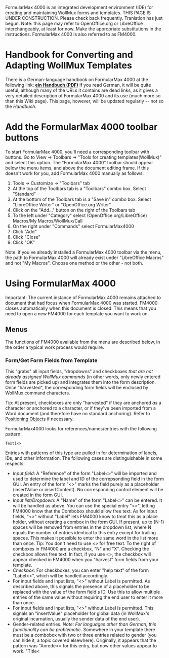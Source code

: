 FormularMax 4000 is an integrated development environment (IDE) for creating and maintaining WollMux forms and templates. THIS PAGE IS UNDER CONSTRUCTION. Please check back frequently. Tranlation has just begun. Note: this page may refer to OpenOffice.org or LibreOffice interchangeably, at least for now. Make the appropriate substitutions in the instructions. FormularMax 4000 is also referred to as FM4000.

= Handbook for Converting and Adapting WollMux Templates =

There is a German-language handbook on FormularMax 4000 at the following link: '''[http://www.wollmux.net/wiki/images/8/8e/FormularMax_Handbuch.pdf ein Handbuch (PDF)]''' If you read German, it will be quite useful, although many of the URLs it contains are dead links, as it gives a very detailed description of FormularMax 4000 and its use (much more so than this Wiki page). This page, however, will be updated regularly -- not so the ''Handbuch''.

= Add the FormularMax 4000 toolbar buttons =
To start FormularMax 4000, you'll need a corresponding toolbar with buttons.  Go to View -> Toolbars -> "Tools for creating templates(WollMux)" and select this option. The "FormularMax 4000" toolbar should appear below the menu items, and above the document editing frame. If this doesn't work for you, add FormularMax 4000 manually as follows:

# Tools -> Customize -> "Toolbars" tab
# At the top of the Toolbars tab is a "Toolbars" combo box. Select "Standard"
# At the bottom of the Toolbars tab is a "Save in" combo box. Select "LibreOffice Writer" or "OpenOffice.org Writer"
# Click on the "Add..." button on the right of the Toolbars tab
# To the left under "Category" select (OpenOffice.org/LibreOffice) Macros/My Macros/WollMux/Call
# On the right under "Commands" select FormularMax4000
# Click "Add"
# Click "Close"
# Click "OK"

Note: if you've already installed a FormularMax 4000 toolbar via the menu, the path to FormularMax 4000 will already exist under "LibreOffice Macros" and not "My Macros". Choose one method or the other - not both. 

= Using FormularMax 4000 =
;Important: The current instance of FormularMax 4000 remains attached to document that had focus when FormularMax 4000 was started.  FM4000 closes automatically when this document is closed. This means that you need to open a new FM4000 for each template you want to work on.

== Menus ==
The functions of FM4000 available from the menu are described below, in the order a typical work process would require.

=== Form/Get Form Fields from Template ===
This "grabs" all input fields, "dropdowns" and checkboxes ''that are not already assigned WollMux commands'' (in other words, only newly entered form fields are picked up) and integrates them into the form description. Once "harvested", the corresponding form fields will be enclosed by WollMux command characters.
;Tip: At present, checkboxes are only "harvested" if they are anchored ''as'' a character or anchored ''to'' a character, or if they've been imported from a Word document (and therefore have no standard anchoring). Refer to [https://help.libreoffice.org/Writer/Positioning_Objects Positioning Objects] if necessary.

FormularMax4000 looks for references/names/entries with the following pattern:
 Text1<<Text2>>
Entries with patterns of this type are pulled in for determination of labels, IDs, and other information. The following cases are distinguishable in some respects:

 
* ''Input field'': A "Reference" of the form "Label<<ID>>" will be imported and used to determine the label and ID of the correpsonding field in the form GUI. An entry of the form "<<ID>>" marks the field purely as a placeholder (insertValue or insertContent). No corresponding control element will be created in the form GUI. 
* ''Input list/Dropdown'': A "Name" of the form "Label<<ID>>" can be entered. It will be handled as above. You can use the special entry "<<Freitext>>", letting FM4000 know that the Combobox should allow free text. As for input fields, "<<ID>>" without "Label" lets FM4000 know to treat this as a place holder, without creating a combox in the form GUI. If present, up to (N-1) spaces will be removed from entries in the dropdown list, where N equals the number of entries identical to this entry except for trailing spaces. This makes it possible to enter the same word in the list more than once. Tip: You don't need to use <<Freitext>> for free text. To the right of comboxes in FM4000 are a checkbox, "N" and "X". Checking the checkbox allows free text. In fact, if you use <<Freitext>>, the checkbox will appear checked in FM4000 when you "harvest" form fields from your template.
* ''Checkbox'': For checkboxes, you can enter "help text" of the form "Label<<ID>>", which will be handled accordingly.
* For input fields and input lists, "<<ID>>" without Label is permitted. As described above, this signals the presence of a placeholder to be replaced with the value of the form field's ID. Use this to allow multiple entries of the same value without requiring the end user to enter it more than once. 
* For input fields and input lists, "<<glob:ID>>" without Label is permitted. This signals an "insertValue" placeholder for global data (in WollMux's original incarnation, usually the sender data of the end user).
* Gender-related entries. ''Note: For languages other than German, this functionality can be problematic.'' Somewhere in your template there must be a combobox with two or three entries related to gender (you can hide it, a topic covered elsewhere). Originally, it appears that the pattern was "Anrede<<Anrede>> for this entry, but now other values appear to work. "Title<<Title>> has been used successfully. (Other values may work fine, but the translator hasn't tested them yet.) It is suggested that you use the following values: Entry No. 1: It appears not to matter what you put, but the first entry is always male. I use "Mr.". Entry No. 2: As with Entry No. 1, but will always be female. I use "Mrs." or "Ms.". Entry No. 3: For this to work, it is suggested that you use the German entry "Damen und Herren". I don't know why, but it doesn't work with "Mr. and Mrs.", for example.  For input lists/dropdowns, the entry form "<<gender:ID>>" is permitted. This creates a pure placeholder provided with a Gender function designator ("TRAFO"). Depending on the form field id, the TRAFO will insert one of the values from the dropdown: If the dropdown has only 2 entries, a third case will insert the field ID unchanged. If present, 1 to 2 spaces at the end of the entry will be removed. This makes it possible to enter the same word in the list more than once. This topic is covered in much greater detail in the ''Handbuch''.

=== Form/Set Title Of Form ===
Here you can change the window title of the form's GUI.

=== Formular/Druckfunktionen setzen ===
In der erscheinenden Maske können eine oder mehrere Druckfunktionen aus einer DropDown-Liste ausgewählt und für dieses Dokument gesetzt werden. In der DropDown-Liste werden alle Druckfunktionen angezeigt, die im globalen [[Konfigurationsdatei_wollmux.conf#Druckfunktionen|Druckfunktionen-Abschnitt]] der WollMux-Konfiguration konfiguriert sind. Von den mit dem WollMux und der Standardkonfiguration ausgelieferten Funktionen, können nur die folgenden hier sinnvoll verwendet werden:

* '''SeriendruckMitAuswahl''': Diese Funktion kann verwendet werden, um dem Benutzer eine Auswahl von vorher festgelegten Adressen zu präsentieren (z.B. Krankenkassen) und für jede vom Benutzer selektierte eine Ausfertigung zu drucken. Zusätzlich zum Setzen dieser Funktion muss die Vorlage mit einer OpenOffice-Datenquelle verbunden werden (über den Menüpunkt ''Bearbeiten/Datenbank austauschen...''). Beim Drucken präsentiert diese Funktion dem Benutzer eine Auswahlliste in der er die Datensätze wählen kann, für die eine Ausfertigung gedruckt werden soll. Angezeigt wird in dieser Liste für jeden Datensatz der Inhalt der Spalte "WollMuxDescription". Ist eine Spalte "WollMuxSelected" vorhanden und enthält "1", "ja" oder "true", so ist der entsprechende Datensatz in der Auswahlliste bereits vorselektiert.
* '''SeriendruckOhneAuswahl''': Druckt für jeden Datensatz der über den Menüpunkt ''Bearbeiten/Datenbank austauschen...'' gewählten Datenquelle eine Ausfertigung, ohne Benutzerrückfrage. Kann verwendet werden, wenn immer für eine vorher bekannte Liste von Empfängern mehrere Ausfertigungen gedruckt werden sollen.

;Achtung: Die folgenden Druckfunktionen lassen sich '''nicht''' sinnvoll mit dem FormularMax 4000 verwenden. Wenn Sie hier eine dieser Druckfunktionen setzen, so wird es nicht das tun, was sie vielleicht erwarten.
:# PDFGesamtdokumentOutput
:# SachleitendeVerfuegung
:# MailMergeNewSetFormValue
:# OOoMailMergeToOdtFile
:# MailMergeNewToEMail
:# Seriendruck
:# PDFGesamtdokument
:# Gesamtdokument
:# MailMergeNewToSingleODT
:# SachleitendeVerfuegungOutput
:# OOoMailMergeToPrinter

=== Formular/Dateiname vorgeben ===
Über diesen Menüpunkte kann der Vorlage eine Logik hinterlegt werden, die den Dateinamen vorschlägt unter dem ein neu aus der Vorlage erzeugtes Dokument abgespeichert werden soll, wenn es bislang noch nicht abgespeichert wurde (was daran zu erkennen ist, dass z.B. "Unbenannt 1" in der Titelzeile angezeigt wird). Dabei kann sich der vorgeschlagene Dateiname aus fest definierten Bestandteilen und aus Inhalten von Formularfeldern zusammen setzen.

Nach Betätigen des Menüpunktes erscheint ein Dialog in dem folgende Einstellungen getroffen werden können:

;Das Feld "Dateiname"
In dieses Feld wird der zu vergebende Dateiname eingetragen, der sich aus Text und Inhalten von Formularfeldern zusammen setzen kann, die über einen Button "ID" eingefügt werden können. Ist die angegebene Datei mit einem absoluten Pfad hinterlegt (wie z.B. /mnt/share/mein_verz/schreiben<UnserZeichen>_<Datum>.odt oder U:\gemeinsameSchreiben\schreiben<UnserZeichen>_<Datum>.odt), so wird dieser Pfad verwendet. Ist die Datei mit einem relativen Pfad hinterlegt (wie z.B. brief<UnserZeichen>.odt), so wird diese Datei relativ zu dem in OpenOffice.org/LibreOffice unter Extras->Optionen/Pfade definierten Arbeitsverzeichnis aufgelöst. Ein evtl. angegebenes aber noch nicht existierendes Verzeichnis wird durch den WollMux nicht angelegt, sondern ignoriert.

Enthält das Feld Dateiname keinen Inhalt, so ist die Funktion zum Vorschlagen eines Dateinamens deaktiviert.

;Das Feld "Nachträgliche Anpassung"
Über dieses Feld kann eine Funktion ausgewählt werden, die den sich aus dem obigen Feld "Dateiname" ergebenen Dateinamen nachträglich anpasst. Damit kann z.B. eine in Ihrem Unternehmen gesetzte Dateinamenskonvention umgesetzt werden (wie z.B. das Ersetzen aller Umlaute ä, ö, ü durch ae, oe und ue). In diesem Feld werden alle in Ihrer WollMux-Konfiguration definierten Funktionen zur Auswahl angezeigt, die einen Parameter namens "Filename" erwarten. Eine solche Funktion könnte z.B. wie folgt aussehen:

 # Diese Funktion bring einen Dateinamen in eine garantiert bei der LHM zulässige Form.
 # Dazu werden mehrere Anpassungen vorgenommen:
 #
 # 1) Die Umlautzeichen ö, ä, ü, ß werden durch oe, ae, ue, ss ersetzt 
 #    (in Groß- und Kleinschreibung)
 # 2) alle anderen Zeichen außer a-z, A-Z, 0-9, _ und / werden durch _ ersetzt
 # 3) Der Dateinamensteil ohne Suffix wird nach 236 Zeichen abgeschnitten
 #
 # Die Funktion verarbeitet Dateinamen mit und ohne Suffix.
 Funktionen(
   LHMDateinamensanpassung(
     CAT(
       REPLACE( REPLACE( REPLACE( REPLACE( REPLACE( REPLACE( REPLACE( REPLACE( REPLACE( REPLACE(
         VALUE "Filename"
         "^(.*)\.\w+$" "$1") "ö" "oe") "ä" "ae") "ü" "ue") "Ö" "OE") "Ä" "AE") "Ü" "UE") "ß" "ss") "[^a-zA-Z_0-9\/]", "_") "(.{0,236}).*" "$1") 
       IF(MATCH(VALUE "Filename", "^(.*)(\.\w+)$") 
         THEN(REPLACE( VALUE "Filename", "^(.*)(\.\w+)$", "$2")) 
         ELSE("")
       )
     )
   )
 )
Die Angabe einer Funktion für die nachträgliche Anpassung ist optional.

{|{{prettytable}}
| bgcolor="#FAFAD2" |
Die Funktion Formular/Dateiname vorgeben kann erst verwendet werden, wenn das Formular einen Namen hat. Deshalb muss das Formular erst unter einem beliebigen Namen gespeichert werden und dann die Funktion angewandt werden. Ansonsten kann das Formular nicht mehr als Vorlage gespeichert werden!
|}

=== Bearbeiten/Checkboxen zu ComboBox ===
Viele Formulare verwenden Reihen von Checkboxen in denen genau eine anzukreuzen ist (z.B. <tt>[&nbsp;]&nbsp;Ja&nbsp;[&nbsp;]&nbsp;Nein&nbsp;[&nbsp;]&nbsp;keine&nbsp;Angabe</tt>). Werden solche Checkboxen mit dem FM4000 erfasst, entstehen dadurch WollMux-Formulare die mit Checkboxen (die in der WollMux-FormularGUI immer vertikal angeordnet werden) überladen und nicht vernünftig bedienbar sind. Statt mehrerer Checkboxen sollte in solchen Fällen eine ComboBox verwendet werden, die je nach im Pull-Down-Menü ausgewählten Wert die passende Checkbox im Dokument aktiviert. Dies von Hand umzusetzen ist zwar möglich, aber sehr mühsam. Die Funktion ''Checkboxen zu ComboBox'' erledigt dies automatisch und kann dadurch bei Formularen, die derartige Checkbox-Reihen verwenden, stark zur Verbesserung der Usability beitragen.

Die Funktion wird wie folgt verwendet:
# Checkboxen erfassen
# Alle Checkboxen mit Labels versehen. Die Labels der Checkboxen ergeben später die Einträge des Auswahlmenüs der ComboBox. Da sich diese später nicht mehr so leicht ändern lassen sollte auf diesen Schritt besondere Sorgfalt verwendet werden.
# Die Checkboxen in die richtige Reihenfolge bringen. Die Einträge im Menü der ComboBox entsprechen nachher der Reihenfolge der Checkboxen. Da sich die Reihenfolge der Einträge der ComboBox derzeit nicht einfach ändern lässt, sollte auch dieser Schritt sorgsam überlegt sein.
# Die Checkboxen bei gedrückter Strg-Taste mit der linken Maustaste markieren, so dass alle zu kombinierenden Checkboxen gleichzeitig markiert sind.
# Menüpunkt ''Bearbeiten/Checkboxen zu ComboBox'' aufrufen. Wenn Sie alles richtig gemacht haben, dann werden die Checkboxen gelöscht und durch eine ComboBox ersetzt.

;Technischer Hinweis: Dass je nach Auswahl des Eintrages in der ComboBox die richtige Checkbox aktiviert wird, wird durch TRAFOs auf den Einfügestellen (siehe Reiter ''Einfügungen'' im FM4000) realisiert, die die folgende Form haben:
 MATCH(
   VALUE "ComboBoxWert"
   "<Eintrag in der ComboBox>"
 )
;:Hieraus ist ersichtlich, dass ein nachträgliches Ändern der Werteliste der ComboBox eine Anpassung der entsprechenden TRAFOs auf den Einfügestellen erfordert, da ansonsten die entsprechenden Checkboxen nicht mehr schalten. Der FM4000 versucht, bei Änderungen an der Werteliste die TRAFOs automatisch anzupassen. Dies funktioniert jedoch nur solange, wie zu jedem Zeitpunkt maximal ein Eintrag der Werteliste fehlt oder zuviel ist. D.h. wenn sie einen Eintrag zur Werteliste hinzufügen und dann einen alten Eintrag entfernen, so wird der FM4000 korrekt die entsprechenden TRAFOs, die vorher auf den entfernten Eintrag verwiesen haben so umbiegen, dass sie sich nun auf den neuen Eintrag beziehen. Wenn sie dagegen 2 Einträge zur Werteliste hinzufügen und dann 2 alte Einträge löschen, ist es sehr wahrscheinlich, dass der FM4000 die TRAFOs falsch anpasst. Sollte dies geschehen müssen die TRAFOs manuell angepasst werden.

=== Bearbeiten/Standardelemente einfügen/Empfängerauswahl-Tab ===
Fügt am Anfang der Formularbeschreibung ein Standard-Tab ein zum Ausfüllen des Empfängerfeldes des externen Briefkopfes. Diese Funktion muss ausgeführt werden bei Dokumenten, die mit einem externen Briefkopf versehen sind (d.h. die auf Basis der Mischvorlage externer Briefkopf erstellt werden).
;Hinweis: Seit WollMux-5.10.2 ist das ''Standardelemente einfügen'' Menü konfigurierbar, kann also von den hier vorgestellten Funktionalitäten abweichen.

=== Bearbeiten/Standardelemente einfügen/Abbrechen, <-Zurück, Weiter-> ===
Fügt ganz unten auf dem aktuell sichtbaren Tab die Standardbuttons "Abbrechen", "<-Zurück" und "Weiter->" ein. Dies sind die korrekten Buttons für ein mittleres Tab (d.h. ein Tab dem noch ein Tab vorangeht und eines folgt).
;Hinweis: Seit WollMux-5.10.2 ist das ''Standardelemente einfügen'' Menü konfigurierbar, kann also von den hier vorgestellten Funktionalitäten abweichen.

=== Bearbeiten/Standardelemente einfügen/Abbrechen, <-Zurück, PDF, Drucken ===
Fügt ganz unten auf dem aktuell sichtbaren Tab die Standardbuttons "Abbrechen", "<-Zurück", "PDF" und "Drucken" ein. Dies sind die korrekten Buttons für das letzte Tab. Gibt es nur ein einziges Tab sollte der Button "<-Zurück" gelöscht werden.
;Hinweis: Seit WollMux-5.10.2 ist das ''Standardelemente einfügen'' Menü konfigurierbar, kann also von den hier vorgestellten Funktionalitäten abweichen.

=== Formular/Formularbeschreibung editieren ===
Schaltet um auf eine Texteditor-Ansicht zum manuellen Bearbeiten der Formularbeschreibung. Wird in der Menüleiste dieser Ansicht Datei/Speichern gewählt, so werden die Änderungen übernommen. Wichtig ist dabei zu beachten, dass die Beschreibung dabei neu geparst und in die internen Strukturen übertragen wird, d.h. alles was der FM4000 derzeit nicht versteht (z.B. Kommentare, Sichtbarkeitsregeln,...) geht dabei verloren.

=== Formular/WollMux-Formularmerkmale aus Dokument entfernen ===
Entfernt alle formularspezifischen WollMux-Befehle und Daten aus dem Dokument. Sonstige WollMux-Befehle, die nicht im Zusammenhang mit den WollMux-Formularfunktionen stehen, bleiben davon unberührt.

=== Datei/Speichern ===
Identisch zu Datei/Speichern des Writer-Fensters.

=== Datei/Speichern unter... ===
Identisch zu Datei/Speichern unter... des Writer-Fensters.

=== Datei/Beenden ===
Schließt den FormularMax4000. Das Writer-Dokument bleibt geöffnet.

== Das Ansicht-Menü ==
Über das Menü ''Ansicht'' können Sie diverse Teile des FormularMax 4000 ein- bzw. ausblenden.

=== Ansicht/ID, LABEL, TYPE ===
Blendet im FormularGUI-Reiter die Bedienelemente zum Bearbeiten der Felder ID, LABEL bzw. TYPE ein oder aus.

=== Ansicht/Elementspezifische Felder ===
Manche Formularelemente erlauben neben ID, LABEL und TYPE zusätzliche Angaben. Zum Beispiel kann man bei Elementen des Typs "combobox" die im Pull-Down-Menü auswählbaren Werte festlegen und, ob die ComboBox direkte Eingaben erlauben soll. Bei Elementen des Typs "textarea" dagegen kann man die Anzahl der anzuzeigenden Zeilen spezifizieren. Ist ''Ansicht/Elementspezifische Felder'' angeschaltet, so werden die Bedienelemente für derartige Zusatzangaben eingeblendet.

=== Ansicht/TRAFO, PLAUSI, AUTOFILL, GROUPS ===
Blendet ein Zusatzpanel (die sog. Extra-View) zum Bearbeiten von TRAFOs, PLAUSIs, AUTOFILLs, sowie der GROUPS-Liste und der Sichtbarkeitsfunktionen ein bzw. aus.

=== Ansicht/Funktionstester ===
Öffnet ein weiteres Fenster, in dem WollMux-Funktionen erstellt und getestet werden können.

== Reiter "Formular-GUI" ==
Alle Steuerelemente, die später in der Formular-GUI des Formulars angezeigt werden sollen, werden (evtl. über mehrere Tabs verteilt) in der Steuerelementanzeige auf dem Reiter "Formular-GUI" angezeigt.
* Tabs werden mit einem dicken Rand dargestellt und sind jeweils der erste Eintrag auf ihrem Tab,
* Buttons sind daran zu erkennen, dass sie grau hinterlegt sind und 3D-Ränder haben
* Beim Anklicken eines Steuerelements wird es ausgewählt, was durch eine blaue Umrandung dargestellt wird.
* Mehrfachauswahl sowie das Abwählen von Elementen sind bei gedrückter Strg-Taste möglich.
* Im ersten Textfeld einer Zeile lässt sich die ID, im zweiten das Label des entsprechenden Steuerlements bearbeiten.
* Beim Auswählen einer combobox (Eingabeliste) erscheint rechts neben dem Label ein Eingabefeld, eine Checkbox und zwei Buttons mit "N" und "X".
** In das Eingabefeld kann Text eingegeben werden, der in der Vorlage als Eintrag der Eingabeliste übernommen wird
*** Der eingegebene Text wird mit dem Button "N" übernommen
*** Durch Anklicken des "X" wird der im Eingabefeld ausgewählte Listeneintrag wieder gelöscht
** Wenn die Checkbox aktiv gesetzt ist, kann in der Vorlage zusätzlich zu den Listeneinträgen Freitext eingeben werden. Ist die Checkbox deaktiv, kann nur zwischen den vorgegebenen Einträgen gewählt werden.
* Beim Auswählen einer textarea erscheint ein zusätzliches Eingabefeld, in dem eine Zahl eingegeben werden kann. Diese gibt die Anzahl der darzustellenden Zeilen an. Daneben ist eine Checkbox. Falls diese aktiviert ist, so wird Text am rechten Rand der Textarea umgebrochen (d.h. horizontales Scrollen ist nicht notwendig). Beachten Sie, dass es sich dabei nur um die Darstellung handelt. Zeilenumbrüche werden nie automatisch eingefügt.

=== Buttons ===
Im folgenden werden die Funktionen in der Buttonleiste des Reiters "Formular-GUI" vorgestellt.

==== Hoch ====
Verschiebt die aktuelle ausgewählten Elemente um eins nach oben. Elemente die bereits ganz am Anfang ihres Tabs sind wandern dabei auf das vorhergehende Tab, falls es eines gibt.

==== Runter ====
Wie der Button "Hoch", aber nach unten :-)

==== Löschen ====
Löscht die aktuell ausgewählten Elemente. Durch Auswählen des dick-umrandeten Tab-Elements ist es möglich das entsprechende Tab zu löschen. Dies löscht ''nicht'' die enthaltenen Bedienelemente. Stattdessen werden diese an das Ende des vorhergehenden Tabs angehängt.

==== Neuer Tab ====
Schiebt das markierte Element sowie alle Folgeelemente des aktuellen Tabs auf einen neu erzeugten Tab.

==== Neues Label ====
Fügt vor der markierten Position ein Label ein. Das Label wird in der Formular-GUI auf einer eigenen Zeile angezeigt ohne zugehöriges Eingabefeld. Dies ist nützlich, um kleine Hilfetexte in ein Formular einzubauen oder um Kontext herzustellen für die folgenden Eingabeelemente. Im folgenden Beispiel ist der Text "Der Antrag" ein Label, das den Satzanfang für die folgenden Checkboxen liefert. Labels wie dieses erleichtern das Ausfüllen eines Formulars wesentlich.

 Der Antrag
 [x] wurde geprüft
 [x] ist vollständig
 [x] wurde zu den Akten gelegt

== Reiter "AUTOFILL", "PLAUSI", "TRAFO" und "GROUPS" ==
Um AUTOFILLs, PLAUSIs und TRAFOs zu bearbeiten muss zuerst über ''Ansicht/TRAFO,PLAUSI,AUTOFILL'' die Extra-View aktiviert werden (ein Zusatzpanel an der rechten Seite des FM4000).

Der Reiter AUTOFILL wird in der rechten Hälfte des FM4000-Fensters angezeigt, wenn in der linken der Reiter "Formular-GUI" angezeigt wird und dort ''genau ein'' Eintrag selektiert ist. Wenn das ausgewählte Element weder PLAUSI noch AUTOFILL noch GROUPS gesetzt hat, so muss erst der Button "Aktivieren" in der Extra-View gedrückt werden, um die Reiter PLAUSI, AUTOFILL und GROUPS einzublenden.
Die als AUTOFILL spezifizierte Funktion (falls nicht "<keine>") legt die automatische Vobelegung des Formularfeldes fest.

Der Reiter PLAUSI wird in der rechten Hälfte des FM4000-Fensters angezeigt, wenn in der linken der Reiter "Formular-GUI" angezeigt wird und dort ''genau ein'' Eintrag selektiert ist. Wenn das ausgewählte Element noch weder PLAUSI noch AUTOFILL noch GROUPS gesetzt hat, so muss erst der Button "Aktivieren" in der Extra-View gedrückt werden, um die Reiter PLAUSI, AUTOFILL und GROUPS einzublenden.
Die als PLAUSI spezifizierte Funktion (falls nicht "<keine>") bestimmt eine Prüffunktion, die die Eingabe auf Korrektheit testet.

Der Reiter GROUPS wird in der rechten Hälfte des FM4000-Fensters angezeigt, wenn in der linken der Reiter "Formular-GUI" oder "Bereiche" angezeigt wird und dort ''genau ein'' Eintrag selektiert ist. Wenn das ausgewählte Element noch weder PLAUSI noch AUTOFILL noch GROUPS gesetzt hat, so muss erst der Button "Aktivieren" in der Extra-View gedrückt werden, um die Reiter PLAUSI, AUTOFILL und GROUPS einzublenden.
Auf dem Reiter GROUPS sind alle definierten Sichtbarkeitsgruppen aufgeführt und können durch Anklicken bei gedrückter Ctrl/Strg-Taste dem ausgewählten Formularsteuerelement zugewiesen werden, so dass die Sichtbarkeit des Elements von der entsprechenden Sichtbarkeitsfunktion abhängt.

Der Reiter TRAFO wird in der rechten Hälfte des FM4000-Fensters angezeigt, wenn in der linken der Reiter "Einfügungen" angezeigt wird und dort ''genau ein'' Eintrag selektiert ist. Ist für das ausgewählte Element noch keine TRAFO gesetzt, so muss der Reiter TRAFO erst durch den "Aktivieren" Button in der Trafo-View freigeschaltet werden. Die als TRAFO spezifizierte Funktion (falls nicht "<keine>") gibt an, wie ein einzufügender Wert vor dem Einfügen umgewandelt werden soll. 

Im folgenden sind die Möglichkeiten beschrieben, Funktionen zu spezifizieren.
;TIP: Verwenden Sie die über ''Ansicht/Funktionstester'' aktivierbare GUI, um Ihre Funktionen einzugeben und zu testen.

=== <Wert> ===
Die Auswahl von "<Wert>" in der Funktion-ComboBox erlaubt die Eingabe eines (evtl. mehrzeiligen) Textes mit dem das Feld vorbelegt wird. Handelt es sich bei dem Feld um eine Checkbox, so wird der Text "true" als gesetzt und alles andere als nicht gesetzt interpretiert.

=== <nowiki><Code></nowiki> ===
Die Auswahl von "<nowiki><Code></nowiki>" in der Funktion-ComboBox erlaubt die Direkteingabe einer [[Konfigurationsdatei_wollmux.conf#Funktionen|Funktion]] (ohne umschließenden Funktionsbezeichner). Die Funktion muss vollständig spezifiziert sein und alle Formularfelder auf die Bezug genommen wird müssen mit ihrer korrekten ID referenziert werden. Im folgenden ein Beispiel für eine PLAUSI, die testet, ob das Feld "Nachname" nicht leer ist.
 MATCH(VALUE('Nachname'), ".+")
Zu beachten ist, dass "Nachname" hier wirklich die ID des entsprechenden Eingabefeldes ist. Ist die ID des Eingabefeldes z.B. "nachname" (man beachte die Kleinschreibung), so wird die obige PLAUSI nicht funktionieren.

=== Globale Funktion ===
Der [[Konfigurationsdatei_wollmux.conf#Funktionen|Funktionen-Abschnitt der wollmux.conf]] erlaubt das Angeben von globalen Funktionen. Alle dort angegebenen Funktionen werden vom FM4000 zur Auswahl angeboten. Erwartet eine Funktion Parameter, so können diese in den entsprechenden ComboBoxen gesetzt werden, entweder auf einen festen String oder als Referenz auf ein Formularfeld. Die Auswahl von "[nicht fest verdrahtet]" lässt den entsprechenden Parameter-Wert offen. Je nach Kontext werden offen gelassene Parameter-Werte verschieden behandelt:
* Bei AUTOFILLs sollte nie ein Parameter unbelegt bleiben. Je nach Funktion können unbelegte Parameter zu Fehlern führen.
* Bei TRAFOs werden alle unbelegten Parameter mit dem jeweils zu transformierenden Wert belegt. Deshalb hat eine TRAFO fast immer mindestens einen unbelegten Parameter.
* Bei PLAUSIs werden alle unbelegten Parameter mit dem Wert des Formularfeldes zu dem die PLAUSI gehört belegt. Deshalb hat eine PLAUSI fast immer mindestens einen unbelegten Parameter.

=== Referatsspezifische Plugins ===
Der WollMux erlaubt den Referaten, [[Konfigurationsdatei_wollmux.conf#Einbinden_referatseigener_Plugins.2FCLASSPATH| eigene Plugins]] einzubinden. Es gibt grundsätzlich 2 Möglichkeiten, eine Plugin-Funktion im FormularMax 4000 zu verwenden:
==== Global registrierte Plugin-Funktionen ====
;Achtung: Wird eine global registrierte Plugin-Funktion (siehe Abschnitt weiter oben) für ein Formular verwendet, so muss diese bei jedem Anwender, der die Vorlage verwenden möchte global registriert sein. D.h. es ist ''nicht'' möglich, Funktionen temporär global zu registrieren, damit der Vorlagenersteller diese im FormularMax 4000 verwenden kann, und sie anschließend aus dem globalen ''Funktionen''-Abschnitt zu entfernen. Wenn eine Funktion nicht dauerhaft im globalen ''Funktionen''-Abschnitt erscheinen soll, so muss eine [[FormularMax_4000#Nicht_registrierte_Plugin-Funktionen|nicht registrierte Plugin-Funktion]] verwendet werden.

==== Nicht registrierte Plugin-Funktionen ====
Manchmal ist es nicht erwünscht, Plugin-Funktionen im globalen ''Funktionen''-Abschnitt zu registrieren. Gründe hierfür können zum Beispiel folgende sein:
* Eine Funktion wird nur in einer oder zwei Vorlagen verwendet. Es kann störend sein, wenn solche Funktionen in jeder Funtionsauswahl-Kombobox des FormularMax 4000 angezeigt werden.
* Soll eine Vorlage an ein anderes Referat weitergegeben werden und die Vorlage verwendet eine global registrierte Plugin-Funktion, so muss das empfangende Referat die Plugin-Funktion ebenfalls global registrieren. Dabei sind schwer auflösbare Namenskonflikte möglich und die Funktion erscheint in jedem FormularMax 4000 des empfangenden Referats. Beides ist ungünstig.
In solchen Fällen ist es günstiger, auf das globale registrieren einer Plugin-Funktion zu verzichten. Um diese dennoch verwenden zu können, kann eine Kombination von BIND und EXTERN direkt eingegeben werden. Zu diesem Zweck wird als Funktion "<nowiki><Code></nowiki>" ausgewählt und im Eingabefeld ein Code eingegeben wie z.B. der folgende 
 BIND(
  FUNCTION(
    EXTERN(
      URL "java:de.muenchen.kvr.FormularFunktionen.resturlaub"
      PARAMS("p1", "p2", "p3")
    )
  )
 
  SET(
    "p1"
    VALUE "urlaubsanspruch1"
  )
 
  SET(
    "p2"
    VALUE "bereitsbeantragt1"
  )
 
  SET(
    "p3"
    VALUE "jetztbeantragt1"
  )
 )
In diesem Beispiel wird die Plugin-Funktion de.muenchen.kvr.FormularFunktionen.resturlaub verwendet. Diese erwartet 3 Parameter. Die Bezeichner ''p1'', ''p2'' und ''p3'' sind willkürliche Platzhalter für diese 3 Parameter. In den SET-Abschnitten werden den 3 Parametern entsprechende Aufrufwerte zugewiesen. ''urlaubsanspruch1'', ''bereitsbeantragt1'' und ''jetztbeantragt1'' sind ''nicht'' willkürlich gewählt, sondern sind die IDs von den 3 Eingabefeldern des WollMux-Formulars aus denen der Resturlaub berechnet werden soll. Es ist wichtig, darauf zu achten, dass das Wort "VALUE" nicht vergessen wird. Ansonsten würden "urlaubsanspruch1" etc. direkt als Strings übergeben anstatt der Werte der Eingabefelder.

== Funktionstester ==
Der Funktionstester lässt sich über ''Ansicht/Funktionstester'' aufrufen. In dieser GUI können Sie [[Konfigurationsdatei_wollmux.conf#Grundfunktionen|WollMux-Funktionen]] eingeben und testen, bevor Sie sie über die Zwischenablage in die Code-Ansicht von TRAFO, PLAUSI oder AUTOFILL kopieren. Die einzelnen Buttons des Funktionstesters fügen jeweils ein typisches Code-Muster für die entsprechende Funktion ein. Die VALUE-Buttons im oberen Teil des Testers nehmen die in den links daneben stehenden ComboBoxen eingegebenen bzw. ausgewählten Strings als Bezeichner. Die Eingabefelder rechts neben den VALUE-Buttons erlauben es, die Werte zu spezifizieren, die für die Auswertung der Funktion für die entsprechenden VALUE-Statements angenommen werden sollen.

== Reiter "Einfügungen" ==
Der Reiter "Einfügungen" bietet eine Übersicht und erlaubt die Manipulation aller Einfügestellen im Dokument. Einfügestellen sind sowohl Stellen an denen Formularwerte eingefügt werden als auch Stellen an denen Daten aus der globalen Datenquelle (z.B. Sachbearbeiterdaten wie das Dienstgebäude) eingefügt werden.

* Das Auswählen und Markieren von Einträgen funktioniert wie im Reiter "Formular-GUI"

=== Buttons ===
Im folgenden werden die Funktionen in der Buttonleiste des Reiters "Einfügungen" vorgestellt.

==== Entfernen (DeMux) ====
Entfernt die WollMux-Befehle der ausgewählten Einfügestellen aus dem Dokument, d.h. der Feldbefehl bleibt erhalten, aber er ist keine WollMux-Einfügestelle mehr. Durch ''Formular/Formularfelder aus Dokument einlesen'' kann der Feldbefehl wieder erfasst werden.

== Reiter "Sichtbarkeiten" ==
Auf diesem Reiter sind alle Sichtbarkeitsgruppen zu finden, die im Formular definiert sind. Wird eine Sichtbarkeitsgruppe durch anklicken ausgewählt, so wird in der rechten Hälfte der GUI des FM4000 die zugehörige Sichtbarkeitsfunktion angezeigt und kann bearbeitet werden. Im Ansicht-Menü muss dazu der Punkt "TRAFO, PLAUSI, AUTOFILL, GROUPS" aktiviert sein.

Die Festlegung einer Sichtbarkeitsfunktion erfolgt analog zu PLAUSIs, TRAFOs und AUTOFILLs. Siehe Beschreibung weiter oben.

== Reiter "Bereiche" ==
Auf diesem Reiter sind alle im Dokument definierten Textbereiche aufgeführt (vgl. ''Format/Bereiche...''). Für jeden Bereich existiert ein Textfeld in dem der Name des Bereichs angezeigt wird und bearbeitet werden kann. Im Unterschied zur Anzeige im Navigator bzw. dem Dialog ''Format/Bereiche...'' wird eine eventuell vorhandene GROUPS-Angabe in diesem Feld nicht angezeigt. Der GROUPS-Teil des Bereichsnamens wird automatisch verwaltet.

Neben dem Textfeld für den Bereichsnamen befindet sich eine Checkbox mit der sich der Bereich sichtbar und unsichtbar schalten lässt. Dies ist nützlich, um zu überprüfen, ob der Bereich im Dokument korrekt plaziert wurde.

Wird im ''Ansicht''-Menü der Punkt "TRAFO, PLAUSI, AUTOFILL, GROUPS" aktiviert, so lassen sich in der rechten Hälfte des FM4000 die Sichtbarkeitsgruppen auswählen, zu denen der Bereich gehören soll.

=== Button "Aufheben" ===
Entfernt den Bereich aus dem Dokument, jedoch nicht seinen Inhalt.

=== Button "Neu" ===
Legt einen neuen Bereich an, der den momentan mit der Maus selektierten Text umschließt. Beachten Sie, dass Bereiche nur ganze Absätze enthalten können. Diese Funktion fügt also falls nötig neue Absatzumbrüche am Anfang und/oder Ende der Selektion ein.

=== Button "Neu (ganze Seiten)" ===
Legt einen neuen Bereich an, der den momentan mit der Maus selektierten Text umschließt und an einem manuellen Seitenumbruch (oder dem Anfang des Dokuments) beginnt und an einem manuellen Seitenumbruch (oder dem Ende des Dokuments) endet. Diese Funktion ist z.B. nützlich, wenn in einem größeren Formular komplette von manuellen Seitenumbrüchen eingefasste Teildokumente eingebettet sind, die im ganzen ein- bzw. ausgeblendet werden sollen. In diesem Fall setzt man einfach den Mauscursor irgendwo in so ein Teildokument und ruft diese Funktion auf.
;Hinweis: Derzeit versteht diese Funktion nur manuelle Seitenumbrüche mit Position "Davor" (siehe Absatzeigenschaften/Reiter "Textfluss"/Abschnitt "Umbrüche". Dies ist der Standardtyp, der durch ''Einfügen/Manueller Umbruch.../Seitenumbruch'' eingefügt wird.


[[Category:AG-Office]]
[[Category:Eierlegender_WollMux]]
[[Category:Handbuch_des_WollMux]]
[[Kategorie:Office_Vorlagenumsteller_Handbuch]]
